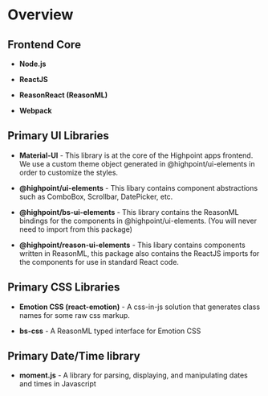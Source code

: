 
<Meta title='Welcome|Overview' />

# Overview 

## Frontend Core

- **Node.js**

- **ReactJS** 

- **ReasonReact (ReasonML)**

- **Webpack** 

## Primary UI Libraries

- **Material-UI** - This library is at the core of the Highpoint apps frontend. We use a custom theme object generated in @highpoint/ui-elements in order to customize the styles.

- **@highpoint/ui-elements** - This libary contains component abstractions such as ComboBox, Scrollbar, DatePicker, etc.

- **@highpoint/bs-ui-elements** - This library contains the ReasonML bindings for the components in @highpoint/ui-elements. (You will never need to import from this package)

- **@highpoint/reason-ui-elements** - This libary contains components written in ReasonML, this package also contains the ReactJS imports for the components for use in standard React code.

## Primary CSS Libraries

- **Emotion CSS (react-emotion)** - A css-in-js solution that generates class names for some raw css markup.

- **bs-css** - A ReasonML typed interface for Emotion CSS

## Primary Date/Time library

- **moment.js** - A library for parsing, displaying, and manipulating dates and times in Javascript